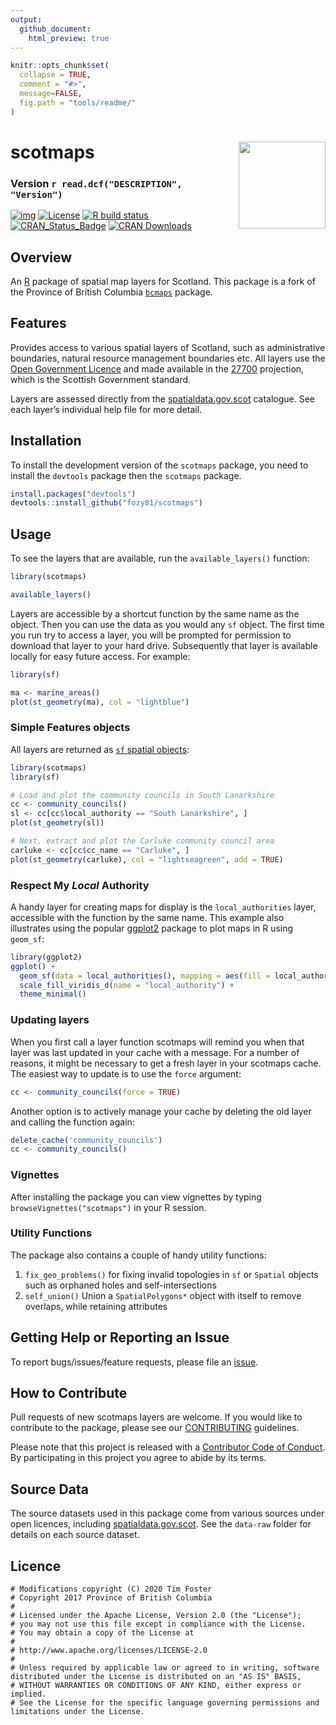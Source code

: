 ```yaml
---
output:
  github_document:
    html_preview: true
---
```

<!-- README.md is generated from README.Rmd. Please edit that file and re-knit-->

```r
knitr::opts_chunk$set(
  collapse = TRUE,
  comment = "#>",
  message=FALSE,
  fig.path = "tools/readme/"
)
```

# scotmaps <img src="tools/readme/scotmaps-sticker.png" height="139" align="right"/>

### Version `r read.dcf("DESCRIPTION", "Version")`

<!-- badges: start -->
[![img](https://img.shields.io/badge/Lifecycle-Experimental-339999)](https://github.com/bcgov/repomountie/blob/8b2ebdc9756819625a56f7a426c29f99b777ab1d/doc/state-badges.md)
[![License](https://img.shields.io/badge/License-Apache%202.0-blue.svg)](https://opensource.org/licenses/Apache-2.0)
[![R build status](https://github.com/fozy81/scotmaps/workflows/R-CMD-check/badge.svg)](https://github.com/fozy81/scotmaps/actions)
[![CRAN\_Status\_Badge](https://www.r-pkg.org/badges/version/scotmaps)](https://cran.r-project.org/package=scotmaps)
[![CRAN
Downloads](https://cranlogs.r-pkg.org/badges/scotmaps?color=brightgreen)](https://CRAN.R-project.org/package=scotmaps)
<!-- badges: end -->


## Overview

An [R](http://r-project.org) package of spatial map layers for Scotland. This
package is a fork of the Province of British Columbia
[`bcmaps`](https://github.com/bcgov/bcmaps) package.

## Features

Provides access to various spatial layers of Scotland, such as administrative
boundaries, natural resource management boundaries etc. All layers use
the [Open Government Licence](http://www.nationalarchives.gov.uk/doc/open-government-licence/version/3/) and made available in the [27700](https://spatialreference.org/ref/epsg/27700) projection, which is the
Scottish Government standard.

Layers are assessed directly from the
[spatialdata.gov.scot](https://www.spatialdata.gov.scot/) catalogue. See each
layer's individual help file for more detail.

## Installation

To install the development version of the `scotmaps` package, you need to install the `devtools` package then the `scotmaps` package.

```r
install.packages("devtools")
devtools::install_github("fozy81/scotmaps")
```

## Usage

To see the layers that are available, run the `available_layers()` function:
```r
library(scotmaps)
```

```r
available_layers()
```

Layers are accessible by a shortcut function by the same name as the object. 
Then you can use the data as you would any `sf` object. The first time
you run try to access a layer, you will be prompted for permission to download that layer
to your hard drive. Subsequently that layer is available locally for easy future access. For example:

```r
library(sf)

ma <- marine_areas()
plot(st_geometry(ma), col = "lightblue")
```

### Simple Features objects

All layers are returned as [`sf` spatial objects](https://cran.r-project.org/package=sf):

```r
library(scotmaps)
library(sf)

# Load and plot the community councils in South Lanarkshire
cc <- community_councils()
sl <- cc[cc$local_authority == "South Lanarkshire", ]
plot(st_geometry(sl))

# Next, extract and plot the Carluke community council area
carluke <- cc[cc$cc_name == "Carluke", ]
plot(st_geometry(carluke), col = "lightseagreen", add = TRUE)
```

### Respect My *Local* Authority

A handy layer for creating maps for display is the `local_authorities` layer, accessible with the function by the same name. This example also illustrates using the popular [ggplot2](https://ggplot2.tidyverse.org/) package to plot maps in R using `geom_sf`:

```r
library(ggplot2)
ggplot() + 
  geom_sf(data = local_authorities(), mapping = aes(fill = local_authority)) + 
  scale_fill_viridis_d(name = "local_authority") +
  theme_minimal()
```

### Updating layers

When you first call a layer function scotmaps will remind you when that layer was last updated in your cache with a message. For a number of reasons, it might be necessary to get a fresh layer in your scotmaps cache. The easiest way to update is to use the `force` argument:
```r
cc <- community_councils(force = TRUE)
```

Another option is to actively manage your cache by deleting the old layer and calling the function again:
```r
delete_cache('community_councils')
cc <- community_councils()
```

### Vignettes

After installing the package you can view vignettes by typing `browseVignettes("scotmaps")` in your R session.

### Utility Functions

The package also contains a couple of handy utility functions:

1. `fix_geo_problems()` for fixing invalid topologies in `sf` or `Spatial` objects 
such as orphaned holes and self-intersections
2. `self_union()` Union a `SpatialPolygons*` object with itself to remove overlaps, while retaining attributes

## Getting Help or Reporting an Issue

To report bugs/issues/feature requests, please file an [issue](https://github.com/fozy81/scotmaps/issues/).

## How to Contribute

Pull requests of new scotmaps layers are welcome.
If you would like to contribute to the package, please see our 
[CONTRIBUTING](https://github.com/fozy81/scotmaps/blob/master/CONTRIBUTING.md) guidelines.

Please note that this project is released with a [Contributor Code of Conduct](https://github.com/fozy81/scotmaps/blob/master/CODE_OF_CONDUCT.md). By participating in this project you agree to abide by its terms.

## Source Data
The source datasets used in this package come from various sources under open licences, including [spatialdata.gov.scot](https://www.spatialdata.gov.scot/). See the `data-raw` folder for details on each source dataset.

## Licence

    # Modifications copyright (C) 2020 Tim Foster
    # Copyright 2017 Province of British Columbia
    # 
    # Licensed under the Apache License, Version 2.0 (the "License");
    # you may not use this file except in compliance with the License.
    # You may obtain a copy of the License at
    # 
    # http://www.apache.org/licenses/LICENSE-2.0
    # 
    # Unless required by applicable law or agreed to in writing, software distributed under the License is distributed on an "AS IS" BASIS,
    # WITHOUT WARRANTIES OR CONDITIONS OF ANY KIND, either express or implied.
    # See the License for the specific language governing permissions and limitations under the License.
